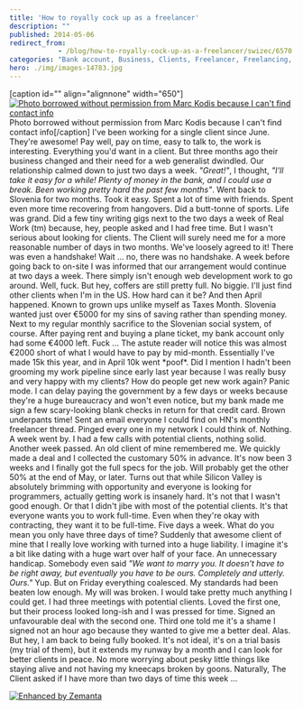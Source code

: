 ```yaml
---
title: 'How to royally cock up as a freelancer'
description: ""
published: 2014-05-06
redirect_from: 
            - /blog/how-to-royally-cock-up-as-a-freelancer/swizec/6570
categories: "Bank account, Business, Clients, Freelancer, Freelancing, Silicon Valley, Slovenia, United States"
hero: ./img/images-14783.jpg
---
```

\[caption id=&quot;&quot; align=&quot;alignnone&quot; width=&quot;650&quot;][![Photo borrowed without permission from Marc Kodis because I can&#x27;t find contact info](./img/images-14783.jpg "Photo borrowed without permission from Marc Kodis because I can&#x27;t find contact info")](https://www.flickr.com/photos/tsmk/) Photo borrowed without permission from Marc Kodis because I can&#x27;t find contact info\[/caption] I&#x27;ve been working for a single client since June. They&#x27;re awesome! Pay well, pay on time, easy to talk to, the work is interesting. Everything you&#x27;d want in a client. But three months ago their business changed and their need for a web generalist dwindled. Our relationship calmed down to just two days a week. _&quot;Great!&quot;_, I thought, _&quot;I&#x27;ll take it easy for a while! Plenty of money in the bank, and I could use a break. Been working pretty hard the past few months&quot;_. Went back to Slovenia for two months. Took it easy. Spent a lot of time with friends. Spent even more time recovering from hangovers. Did a butt-tonne of sports. Life was grand. Did a few tiny writing gigs next to the two days a week of Real Work (tm) because, hey, people asked and I had free time. But I wasn&#x27;t serious about looking for clients. The Client will surely need me for a more reasonable number of days in two months. We&#x27;ve loosely agreed to it! There was even a handshake! Wait ... no, there was no handshake. A week before going back to on-site I was informed that our arrangement would continue at two days a week. There simply isn&#x27;t enough web development work to go around. Well, fuck. But hey, coffers are still pretty full. No biggie. I&#x27;ll just find other clients when I&#x27;m in the US. How hard can it be? And then April happened. Known to grown ups unlike myself as Taxes Month. Slovenia wanted just over €5000 for my sins of saving rather than spending money. Next to my regular monthly sacrifice to the Slovenian social system, of course. After paying rent and buying a plane ticket, my bank account only had some €4000 left. Fuck ... The astute reader will notice this was almost €2000 short of what I would have to pay by mid-month. Essentially I&#x27;ve made 15k this year, and in April 10k went \*poof\*. Did I mention I hadn&#x27;t been grooming my work pipeline since early last year because I was really busy and very happy with my clients? How do people get new work again? Panic mode. I can delay paying the government by a few days or weeks because they&#x27;re a huge bureaucracy and won&#x27;t even notice, but my bank made me sign a few scary-looking blank checks in return for that credit card. Brown underpants time! Sent an email everyone I could find on HN&#x27;s monthly freelancer thread. Pinged every one in my network I could think of. Nothing. A week went by. I had a few calls with potential clients, nothing solid. Another week passed. An old client of mine remembered me. We quickly made a deal and I collected the customary 50% in advance. It&#x27;s now been 3 weeks and I finally got the full specs for the job. Will probably get the other 50% at the end of May, or later. Turns out that while Silicon Valley is absolutely brimming with opportunity and everyone is looking for programmers, actually getting work is insanely hard. It&#x27;s not that I wasn&#x27;t good enough. Or that I didn&#x27;t jibe with most of the potential clients. It&#x27;s that everyone wants you to work full-time. Even when they&#x27;re okay with contracting, they want it to be full-time. Five days a week. What do you mean you only have three days of time? Suddenly that awesome client of mine that I really love working with turned into a huge liability. I imagine it&#x27;s a bit like dating with a huge wart over half of your face. An unnecessary handicap. Somebody even said _&quot;We want to marry you. It doesn&#x27;t have to be right away, but eventually you have to be ours. Completely and utterly. Ours.&quot;_ Yup. But on Friday everything coalesced. My standards had been beaten low enough. My will was broken. I would take pretty much anything I could get. I had three meetings with potential clients. Loved the first one, but their process looked long-ish and I was pressed for time. Signed an unfavourable deal with the second one. Third one told me it&#x27;s a shame I signed not an hour ago because they wanted to give me a better deal. Alas. But hey, I am back to being fully booked. It&#x27;s not ideal, it&#x27;s on a trial basis (my trial of them), but it extends my runway by a month and I can look for better clients in peace. No more worrying about pesky little things like staying alive and not having my kneecaps broken by goons. Naturally, The Client asked if I have more than two days of time this week ...

[![Enhanced by Zemanta](http://img.zemanta.com/zemified_e.png?x-id=afa3c729-d1c1-4677-bfe9-b9c686f02ef6)](http://www.zemanta.com/?px "Enhanced by Zemanta")
